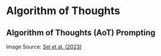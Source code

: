 # Algorithm of Thoughts

## Algorithm of Thoughts (AoT) Prompting

<Screenshot src={AOT} alt="AOT" />

Image Source: [Sel et al. (2023)](https://arxiv.org/pdf/2308.10379.pdf)
